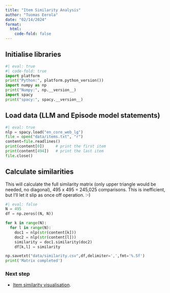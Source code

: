 ```yaml
---
title: "Item Similarity Analysis"
author: "Tuomas Eerola"
date: "02/14/2024"
format: 
  html:
    code-fold: false
---
```


<!--
Start with these:
conda activate relative_mode 
quarto render item_analysis.qmd  
-->

## Initialise libraries

```python
#| eval: true
#| code-fold: true
import platform
print("Python:", platform.python_version())
import numpy as np
print("Numpy:", np.__version__)
import spacy
print("spacy:", spacy.__version__)
```

## Load data (LLM and Episode model statements)

```python
#| eval: true
nlp = spacy.load("en_core_web_lg")
file = open("data/items.txt", "r")
content=file.readlines()
print(content[0])     # print the first item    
print(content[494])   # print the last item
file.close()
```

## Calculate similarities

This will calculate the full similarity matrix (only upper triangle would be needed, no diagonal), 495 x 495 = 245,025 comparisons. This is inefficient, but I'll let it slip as once off operation. :-)

```python
#| eval: false
N = 495
df = np.zeros((N, N))

for k in range(N):
  for l in range(N):
    doc1 = nlp(str(content[k]))
    doc2 = nlp(str(content[l]))
    similarity = doc1.similarity(doc2)
    df[k,l] = similarity

np.savetxt("data/similarity.csv",df,delimiter=',',fmt='%.5f')
print('Matrix completed')
```

### Next step

- [Item similarity visualisation](item_similarity_visualisation.qmd).

